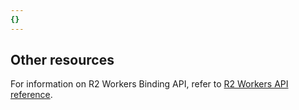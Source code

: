 ```yaml
---
{}
---
```


## Other resources

For information on R2 Workers Binding API, refer to [R2 Workers API reference](/r2/api/workers/workers-api-reference/).